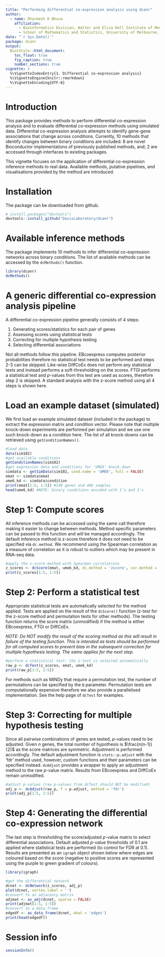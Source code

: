 ```yaml
---
title: "Performing differential co-expression analysis using dcanr"
author:
  - name: Dharmesh D Bhuva
    affiliation:
      - Bioinformatics Division, Walter and Eliza Hall Institute of Medical Research, Parkville, VIC 3052, Australia
      - School of Mathematics and Statistics, University of Melbourne, Parkville, VIC 3010, Australia
date: "`r Sys.Date()`"
package: dcanr
output:
  BiocStyle::html_document:
    toc_float: true
    fig_caption: true
    number_sections: true
vignette: >
  %\VignetteIndexEntry{1. Differential co-expression analysis}
  %\VignetteEngine{knitr::rmarkdown}
  %\VignetteEncoding{UTF-8}
---
```


# Introduction
This package provides methods to perform differential co-expression analysis and 
to evaluate differential co-expression methods using simulated data. Differential 
co-expression analysis attempts to identify gene-gene associations that change 
across conditions. Currently, 10 methods that identify changes between binary
conditions are included: 8 are novel Bioconductor implementations of previously
published methods, and; 2 are accessed through interfaces to existing packages.

This vignette focuses on the application of differential co-expression inference
methods to real data. Available methods, putative pipelines, and visualisations
provided by the method are introduced.

# Installation
The package can be downloaded from github.
```r
# install.packages("devtools")
devtools::install_github("DavisLaboratory/dcanr")
```

# Available inference methods
The package implements 10 methods to infer differential co-expression networks
across binary conditions. The list of available methods can be accessed by the
`dcMethods()` function.

```r
library(dcanr)
dcMethods()
```

# A generic differential co-expression analysis pipeline
A differential co-expression pipeline generally consists of 4 steps:

1. Generating scores/statistics for each pair of genes
2. Assessing scores using statistical tests
3. Correcting for multiple hypothesis testing
4. Selecting differential associations

Not all methods follow this pipeline. EBcoexpress computes posterior
probabilities therefore no statistical test needs to be performed and steps 2-3
can be skipped. Like-wise DiffCoEx does not perform any statistical tests and
instead performs a soft-thresholding on the scores. FTGI performs a statistical
test and $p$-values from this test are used as scores, therefore step 2 is
skipped. A standard analysis with the z-score method using all 4 steps is shown
here.

# Load an example dataset (simulated)
We first load an example simulated dataset (included in the package) to extract
the expression matrix and condition vector. Please note that multiple knock-down
experiments are performed per simulation and we use one such knock-down as a
condition here. The list of all knock-downs can be retrieved using
`getConditionNames()`.

```r
#load data
data(sim102)
#get available conditions
getConditionNames(sim102)
#get expression data and conditions for 'UME6' knock-down
simdata <- getSimData(sim102, cond.name = 'UME6', full = FALSE)
emat <- simdata$emat
ume6_kd <- simdata$condition
print(emat[1:5, 1:5]) #149 genes and 406 samples
head(ume6_kd) #NOTE: binary conditions encoded with 1's and 2's
```

# Step 1: Compute scores
All inference methods can be accessed using the same call therefore making it
easier to change between methods. Method specific parameters can be passed to
this function and will be managed accordingly. The default inference method is
z-score therefore it does not need to be specified via `dc.method`. We recommend
using the Spearman correlation as a measure of correlation as it is robust to
outliers which may be present in RNA-seq data.

```r
#apply the z-score method with Spearman correlations
z_scores <- dcScore(emat, ume6_kd, dc.method = 'zscore', cor.method = 'spearman')
print(z_scores[1:5, 1:5])
```

# Step 2: Perform a statistical test
Appropriate statistical tests are automatically selected for the method applied.
Tests are applied on the result of the `dcScore()` function (z-test for the 
z-score method and permutation tests for other methods). The testing
function returns the score matrix (unmodified) if the method is either 
EBcoexpress, FTGI or DiffCoEx.

*NOTE: Do NOT modify the result of the scoring method as this will result in
failure of the testing function. This is intended as tests should be performed
for all computed scores to prevent bias in the subsequent correction for
multiple hypothesis testing. The same applies for the next step.*

```r
#perform a statistical test: the z-test is selected automatically
raw_p <- dcTest(z_scores, emat, ume6_kd)
print(raw_p[1:5, 1:5])
```

For methods such as MINDy that require a permutation test, the number of
permutations can be specified by the `B` parameter. Permutation tests are
computationally expensive therefore we also provide a parallelised
implementation. See the help page of `dcTest` for examples.

# Step 3: Correcting for multiple hypothesis testing
Since all pairwise combinations of genes are tested, $p$-values need to be
adjusted. Given $n$ genes, the total number of hypothesis is $\frac{n(n-1)}{2}$
as the score matrices are symmetric. Adjustment is performed accordingly. The
default adjustment function is `stats::p.adjust` with the 'fdr' method used,
however, custom functions and their parameters can be specified instead.
`dcAdjust` provides a wrapper to apply an adjustment method to the raw $p$-value
matrix. Results from EBcoexpress and DiffCoEx remain unmodified.

```r
#adjust p-values (raw p-values from dcTest should NOT be modified)
adj_p <- dcAdjust(raw_p, f = p.adjust, method = 'fdr')
print(adj_p[1:5, 1:5])
```

# Step 4: Generating the differential co-expression network
The last step is thresholding the score/adjusted $p$-value matrix to select
differential associations. Default adjusted $p$-value thresholds of 0.1 are applied
where statistical tests are performed (to control for FDR at 0.1). Results are
presented as an `igraph` object shown below where edges are coloured based on
the score (negative to positive scores are represented using the purple to green
gradient of colours).

```r
library(igraph)

#get the differential network
dcnet <- dcNetwork(z_scores, adj_p)
plot(dcnet, vertex.label = '')
#convert to an adjacency matrix
adjmat <- as_adj(dcnet, sparse = FALSE)
print(adjmat[1:5, 1:5])
#convert to a data.frame
edgedf <- as_data_frame(dcnet, what = 'edges')
print(head(edgedf))
```

# Session info {.unnumbered}
```r
sessionInfo()
```
